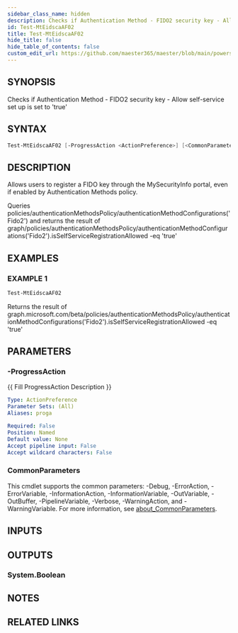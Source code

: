 ```yaml
---
sidebar_class_name: hidden
description: Checks if Authentication Method - FIDO2 security key - Allow self-service set up is set to 'true'
id: Test-MtEidscaAF02
title: Test-MtEidscaAF02
hide_title: false
hide_table_of_contents: false
custom_edit_url: https://github.com/maester365/maester/blob/main/powershell/public/Test-MtEidscaAF02.ps1
---
```


## SYNOPSIS

Checks if Authentication Method - FIDO2 security key - Allow self-service set up is set to 'true'

## SYNTAX

```powershell
Test-MtEidscaAF02 [-ProgressAction <ActionPreference>] [<CommonParameters>]
```

## DESCRIPTION

Allows users to register a FIDO key through the MySecurityInfo portal, even if enabled by Authentication Methods policy.

Queries policies/authenticationMethodsPolicy/authenticationMethodConfigurations('Fido2')
and returns the result of
 graph/policies/authenticationMethodsPolicy/authenticationMethodConfigurations('Fido2').isSelfServiceRegistrationAllowed -eq 'true'

## EXAMPLES

### EXAMPLE 1

```powershell
Test-MtEidscaAF02
```

Returns the result of graph.microsoft.com/beta/policies/authenticationMethodsPolicy/authenticationMethodConfigurations('Fido2').isSelfServiceRegistrationAllowed -eq 'true'

## PARAMETERS

### -ProgressAction

\{\{ Fill ProgressAction Description \}\}

```yaml
Type: ActionPreference
Parameter Sets: (All)
Aliases: proga

Required: False
Position: Named
Default value: None
Accept pipeline input: False
Accept wildcard characters: False
```

### CommonParameters

This cmdlet supports the common parameters: -Debug, -ErrorAction, -ErrorVariable, -InformationAction, -InformationVariable, -OutVariable, -OutBuffer, -PipelineVariable, -Verbose, -WarningAction, and -WarningVariable. For more information, see [about_CommonParameters](http://go.microsoft.com/fwlink/?LinkID=113216).

## INPUTS

## OUTPUTS

### System.Boolean

## NOTES

## RELATED LINKS
